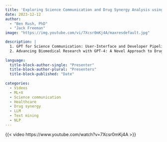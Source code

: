 ```yaml
---
title: 'Exploring Science Communication and Drug Synergy Analysis using GPT'
date: 2023-12-12
author: 
  - "Ben Rush, PhD"
  - "Jack Freeman"
image: "https://img.youtube.com/vi/7Xcsr0mKj4A/maxresdefault.jpg"

description: |
  1. GPT for Science Communication: User-Interface and Developer Pipeline Approaches<br>
  2. Advancing Biomedical Research with GPT-4: A Novel Approach to Drug Synergy Analysis using Text Mining and Classification
  
language: 
  title-block-author-single: "Presenter"
  title-block-author-plural: "Presenters"
  title-block-published: "Date"
  
categories:
  - Videos
  - ML+X
  - Science communication
  - Healthcare
  - Drug synergy
  - LLM
  - Text mining
  - NLP
---
```


{{< video https://www.youtube.com/watch?v=7Xcsr0mKj4A >}}
